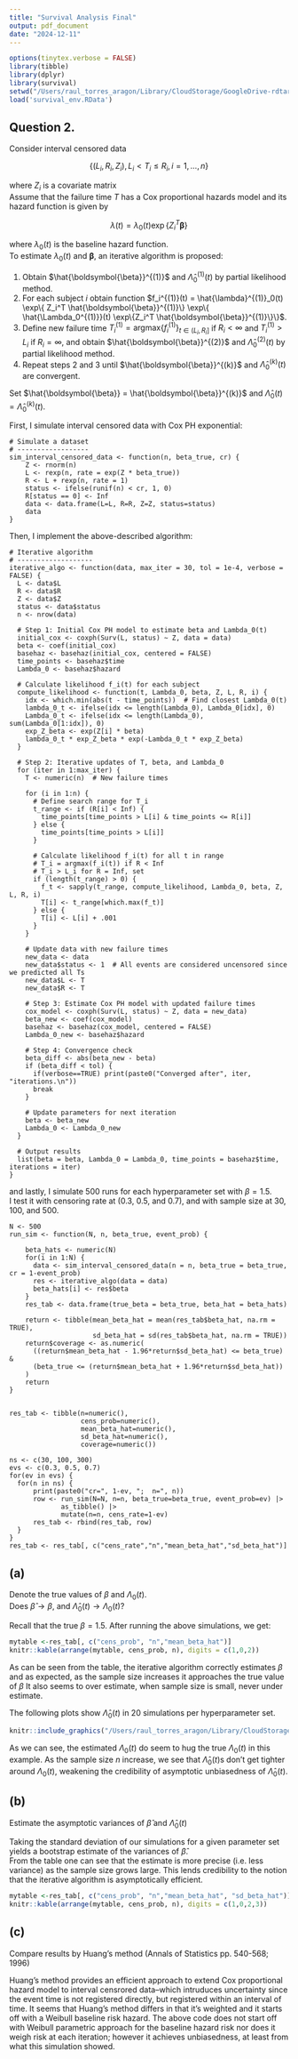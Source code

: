 ```yaml
---
title: "Survival Analysis Final"
output: pdf_document
date: "2024-12-11"
---
```



```r
options(tinytex.verbose = FALSE)
library(tibble)
library(dplyr)
library(survival)
setwd("/Users/raul_torres_aragon/Library/CloudStorage/GoogleDrive-rdtaragon@gmail.com/My Drive/Stat Courses/_Survival Analysis/GU_Fang/hw")
load('survival_env.RData')

```

## Question 2.
Consider interval censored data

$$
\{(L_i, R_i, Z_i), L_i < T_i \leq R_i, i = 1, \dots,n\}
$$ 


where $Z_i$ is a covariate matrix  
Assume that the failure time $T$ has a Cox proportional hazards model and its hazard function is given by  

$$
\lambda(t) = \lambda_0(t) \exp\{ Z_i^T \boldsymbol{\beta}\}
$$  

where $\lambda_0(t)$ is the baseline hazard function.  
To estimate $\lambda_0(t)$ and $\boldsymbol{\beta}$, an iterative algorithm is proposed:  

1. Obtain $\hat{\boldsymbol{\beta}}^{(1)}$ and $\hat{\Lambda}_0^{(1)}(t)$ by partial likelihood method. 
2. For each subject $i$ obtain function $f_i^{(1)}(t) = \hat{\lambda}^{(1)}_0(t) \exp\{ Z_i^T \hat{\boldsymbol{\beta}}^{(1)}\} \exp\{ \hat{\Lambda_0^{(1)}}(t) \exp\{Z_i^T \hat{\boldsymbol{\beta}}^{(1)}\}\}$. 
3. Define new failure time $T^{(1)}_i = \text{argmax} \{f_i^{(1)}\}_{t \in(L_i, R_i]}$ if $R_i < \infty$ and $T^{(1)}_i > L_i$ if $R_i = \infty$, and obtain $\hat{\boldsymbol{\beta}}^{(2)}$ and $\hat{\Lambda}_0^{(2)}(t)$ by partial likelihood method.  
4. Repeat steps 2 and 3 until $\hat{\boldsymbol{\beta}}^{(k)}$ and $\hat{\Lambda}_0^{(k)}(t)$ are convergent. 

Set $\hat{\boldsymbol{\beta}} = \hat{\boldsymbol{\beta}}^{(k)}$ and $\hat{\Lambda}_0(t) = \hat{\Lambda}_0^{(k)}(t)$. 


First, I simulate interval censored data with Cox PH exponential: 

```
# Simulate a dataset
# ------------------
sim_interval_censored_data <- function(n, beta_true, cr) {
    Z <- rnorm(n)
    L <- rexp(n, rate = exp(Z * beta_true))
    R <- L + rexp(n, rate = 1)
    status <- ifelse(runif(n) < cr, 1, 0) 
    R[status == 0] <- Inf 
    data <- data.frame(L=L, R=R, Z=Z, status=status)
    data
}
```

Then, I implement the above-described algorithm:

```
# Iterative algorithm
# -------------------
iterative_algo <- function(data, max_iter = 30, tol = 1e-4, verbose = FALSE) {
  L <- data$L
  R <- data$R
  Z <- data$Z
  status <- data$status
  n <- nrow(data)
  
  # Step 1: Initial Cox PH model to estimate beta and Lambda_0(t)
  initial_cox <- coxph(Surv(L, status) ~ Z, data = data)
  beta <- coef(initial_cox)
  basehaz <- basehaz(initial_cox, centered = FALSE)
  time_points <- basehaz$time
  Lambda_0 <- basehaz$hazard
  
  # Calculate likelihood f_i(t) for each subject
  compute_likelihood <- function(t, Lambda_0, beta, Z, L, R, i) {
    idx <- which.min(abs(t - time_points))  # Find closest Lambda_0(t)
    lambda_0_t <- ifelse(idx <= length(Lambda_0), Lambda_0[idx], 0)
    Lambda_0_t <- ifelse(idx <= length(Lambda_0), sum(Lambda_0[1:idx]), 0)
    exp_Z_beta <- exp(Z[i] * beta)
    lambda_0_t * exp_Z_beta * exp(-Lambda_0_t * exp_Z_beta)
  }
  
  # Step 2: Iterative updates of T, beta, and Lambda_0
  for (iter in 1:max_iter) {
    T <- numeric(n)  # New failure times
    
    for (i in 1:n) {
      # Define search range for T_i
      t_range <- if (R[i] < Inf) {
        time_points[time_points > L[i] & time_points <= R[i]]
      } else {
        time_points[time_points > L[i]]
      }
      
      # Calculate likelihood f_i(t) for all t in range
      # T_i = argmax(f_i(t)) if R < Inf
      # T_i > L_i for R = Inf, set 
      if (length(t_range) > 0) {
        f_t <- sapply(t_range, compute_likelihood, Lambda_0, beta, Z, L, R, i)
        T[i] <- t_range[which.max(f_t)]  
      } else {
        T[i] <- L[i] + .001  
      }
    }
    
    # Update data with new failure times
    new_data <- data
    new_data$status <- 1  # All events are considered uncensored since we predicted all Ts
    new_data$L <- T
    new_data$R <- T
    
    # Step 3: Estimate Cox PH model with updated failure times
    cox_model <- coxph(Surv(L, status) ~ Z, data = new_data)
    beta_new <- coef(cox_model)
    basehaz <- basehaz(cox_model, centered = FALSE)
    Lambda_0_new <- basehaz$hazard
    
    # Step 4: Convergence check
    beta_diff <- abs(beta_new - beta)
    if (beta_diff < tol) {
      if(verbose==TRUE) print(paste0("Converged after", iter, "iterations.\n"))
      break
    }
    
    # Update parameters for next iteration
    beta <- beta_new
    Lambda_0 <- Lambda_0_new
  }
  
  # Output results
  list(beta = beta, Lambda_0 = Lambda_0, time_points = basehaz$time, iterations = iter)
}
```

and lastly, I simulate 500 runs for each hyperparameter set with $\beta = 1.5$.  
I test it with censoring rate at (0.3, 0.5, and 0.7), and with sample size at 30, 100, and 500.  

```
N <- 500
run_sim <- function(N, n, beta_true, event_prob) {
    
    beta_hats <- numeric(N)
    for(i in 1:N) {
      data <- sim_interval_censored_data(n = n, beta_true = beta_true, cr = 1-event_prob)
      res <- iterative_algo(data = data)
      beta_hats[i] <- res$beta
    }
    res_tab <- data.frame(true_beta = beta_true, beta_hat = beta_hats)

    return <- tibble(mean_beta_hat = mean(res_tab$beta_hat, na.rm = TRUE), 
                     sd_beta_hat = sd(res_tab$beta_hat, na.rm = TRUE))
    return$coverage <- as.numeric(
      ((return$mean_beta_hat - 1.96*return$sd_beta_hat) <= beta_true) & 
      (beta_true <= (return$mean_beta_hat + 1.96*return$sd_beta_hat))
    )
    return
}
    

res_tab <- tibble(n=numeric(), 
                  cens_prob=numeric(), 
                  mean_beta_hat=numeric(), 
                  sd_beta_hat=numeric(), 
                  coverage=numeric())

ns <- c(30, 100, 300)
evs <- c(0.3, 0.5, 0.7)
for(ev in evs) {
  for(n in ns) {
      print(paste0("cr=", 1-ev, ";  n=", n))
      row <- run_sim(N=N, n=n, beta_true=beta_true, event_prob=ev) |> 
             as_tibble() |> 
             mutate(n=n, cens_rate=1-ev)
      res_tab <- rbind(res_tab, row)
  }
}
res_tab <- res_tab[, c("cens_rate","n","mean_beta_hat","sd_beta_hat")]
```

## (a)  
Denote the true values of $\beta$ and $\Lambda_0(t)$.  
Does $\hat{\beta} \to \beta$, and $\hat{\Lambda}_0(t) \to \Lambda_0(t)$?  

Recall that the true $\beta=1.5$. 
After running the above simulations, we get:  

```r
mytable <-res_tab[, c("cens_prob", "n","mean_beta_hat")]
knitr::kable(arrange(mytable, cens_prob, n), digits = c(1,0,2))
```


As can be seen from the table, the iterative algorithm correctly estimates $\beta$ and 
as expected, as the sample size increases it approaches the true value of $\beta$ 
It also seems to over estimate, when sample size is small, never under estimate.  

The following plots show $\hat{\Lambda}_0(t)$ in 20 simulations per hyperparameter set.


```r
knitr::include_graphics("/Users/raul_torres_aragon/Library/CloudStorage/GoogleDrive-rdtaragon@gmail.com/My Drive/Stat Courses/_Survival Analysis/GU_Fang/hw/Lambda_0_plot.jpeg")
```

As we can see, the estimated $\Lambda_0(t)$ do seem to hug the true $\Lambda_0(t)$ in this example.
As the sample size $n$ increase, we see that $\hat{\Lambda}_0(t)$s don't get tighter around $\Lambda_0(t)$, 
weakening the credibility of asymptotic unbiasedness of $\hat{\Lambda}_0(t)$.  


## (b)  
Estimate the asymptotic variances of $\hat{\beta}$ and $\hat{\Lambda}_0(t)$  

Taking the standard deviation of our simulations for a given parameter set yields a 
bootstrap estimate of the variances of $\hat{\beta}$.  
From the table one can see that the estimate is more precise (i.e. less variance) as the sample 
size grows large. This lends credibility to the notion that the iterative algorithm is asymptotically efficient. 


```r
mytable <-res_tab[, c("cens_prob", "n","mean_beta_hat", "sd_beta_hat")]
knitr::kable(arrange(mytable, cens_prob, n), digits = c(1,0,2,3))
```

## (c)  
Compare results by Huang's method (Annals of Statistics pp. 540-568; 1996)

Huang's method provides an efficient approach to extend Cox proportional hazard model to
interval censrored data--which intruduces uncertainty since the event time is not registered 
directly, but registered within an interval of time. 
It seems that Huang's method differs in that it's weighted and it starts off with a Weibull 
baseline risk hazard. The above code does not start off with Weibull parametric approach for the 
baseline hazard risk nor does it weigh risk at each iteration; however it achieves unbiasedness, at 
least from what this simulation showed.  



